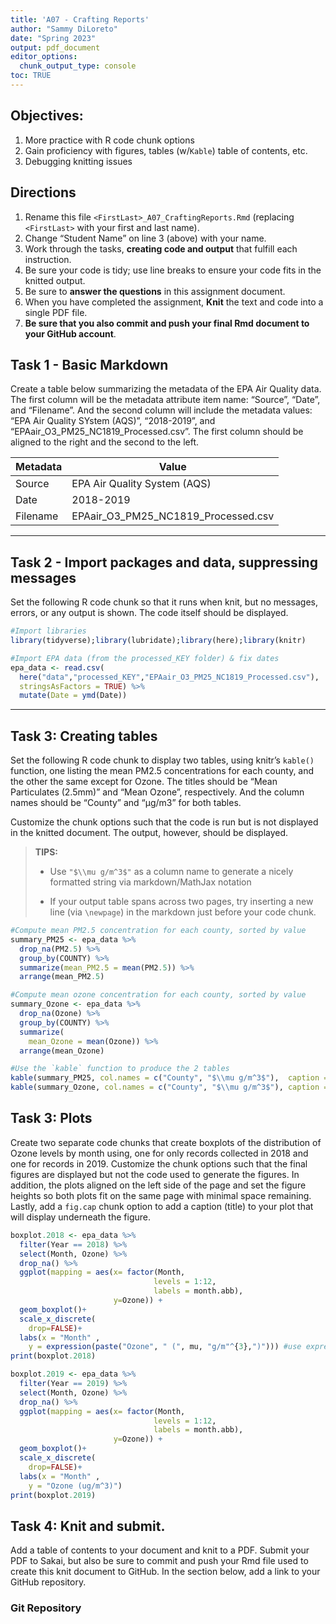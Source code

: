 ```yaml
---
title: 'A07 - Crafting Reports'
author: "Sammy DiLoreto" 
date: "Spring 2023"
output: pdf_document
editor_options: 
  chunk_output_type: console
toc: TRUE
---
```


## Objectives:

1.  More practice with R code chunk options
1.  Gain proficiency with figures, tables (w/`Kable`) table of contents, etc.
1.  Debugging knitting issues

## Directions

1.  Rename this file `<FirstLast>_A07_CraftingReports.Rmd` (replacing `<FirstLast>` with your first and last name).
1.  Change "Student Name" on line 3 (above) with your name.
1.  Work through the tasks, **creating code and output** that fulfill each instruction.
1.  Be sure your code is tidy; use line breaks to ensure your code fits in the knitted output.
1.  Be sure to **answer the questions** in this assignment document.
1.  When you have completed the assignment, **Knit** the text and code into a single PDF file.
1.  **Be sure that you also commit and push your final Rmd document to your GitHub account**.
\newpage

## Task 1 - Basic Markdown

Create a table below summarizing the metadata of the EPA Air Quality data. The first column will be the metadata attribute item name: "Source", "Date", and "Filename". And the second column will include the metadata values: "EPA Air Quality SYstem (AQS)", "2018-2019", and "EPAair_O3_PM25_NC1819_Processed.csv". The first column should be aligned to the right and the second to the left.

| Metadata | Value |
| -------- | ----- |
| Source | EPA Air Quality System (AQS) |
| Date | 2018-2019 |
| Filename | EPAair_O3_PM25_NC1819_Processed.csv | 

---

## Task 2 - Import packages and data, suppressing messages

Set the following R code chunk so that it runs when knit, but no messages, errors, or any output is shown. The code itself should be displayed.

```r
#Import libraries
library(tidyverse);library(lubridate);library(here);library(knitr)

#Import EPA data (from the processed_KEY folder) & fix dates
epa_data <- read.csv(
  here("data","processed_KEY","EPAair_O3_PM25_NC1819_Processed.csv"),
  stringsAsFactors = TRUE) %>% 
  mutate(Date = ymd(Date))
```

---
\newpage
## Task 3: Creating tables

Set the following R code chunk to display two tables, using knitr's `kable()` function, one listing the mean PM2.5 concentrations for each county, and the other the same except for Ozone. The titles should be "Mean Particulates (2.5mm)" and "Mean Ozone", respectively. And the column names should be "County" and "µg/m3" for both tables.

Customize the chunk options such that the code is run but is not displayed in the knitted document. The output, however, should be displayed.

> **TIPS:**
>
> -   Use `"$\\mu g/m^3$"` as a column name to generate a nicely formatted string via markdown/MathJax notation
>
> -   If your output table spans across two pages, try inserting a new line (via `\newpage`) in the markdown just before your code chunk.

```r
#Compute mean PM2.5 concentration for each county, sorted by value
summary_PM25 <- epa_data %>% 
  drop_na(PM2.5) %>% 
  group_by(COUNTY) %>% 
  summarize(mean_PM2.5 = mean(PM2.5)) %>% 
  arrange(mean_PM2.5)

#Compute mean ozone concentration for each county, sorted by value
summary_Ozone <- epa_data %>% 
  drop_na(Ozone) %>% 
  group_by(COUNTY) %>% 
  summarize(
    mean_Ozone = mean(Ozone)) %>% 
  arrange(mean_Ozone)

#Use the `kable` function to produce the 2 tables
kable(summary_PM25, col.names = c("County", "$\\mu g/m^3$"),  caption = "Mean Particulates (2.5mm)")
kable(summary_Ozone, col.names = c("County", "$\\mu g/m^3$"), caption = "Mean Ozone")

```

\newpage

## Task 3: Plots

Create two separate code chunks that create boxplots of the distribution of Ozone levels by month using, one for only records collected in 2018 and one for records in 2019. Customize the chunk options such that the final figures are displayed but not the code used to generate the figures. In addition, the plots aligned on the left side of the page and set the figure heights so both plots fit on the same page with minimal space remaining. Lastly, add a `fig.cap` chunk option to add a caption (title) to your plot that will display underneath the figure.

```r
boxplot.2018 <- epa_data %>% 
  filter(Year == 2018) %>% 
  select(Month, Ozone) %>%
  drop_na() %>% 
  ggplot(mapping = aes(x= factor(Month, 
                                levels = 1:12, 
                                labels = month.abb),
                       y=Ozone)) +
  geom_boxplot()+
  scale_x_discrete(
    drop=FALSE)+
  labs(x = "Month" ,
    y = expression(paste("Ozone", " (", mu, "g/m"^{3},")"))) #use expression paste, look in visual lab
print(boxplot.2018)

```

```r
boxplot.2019 <- epa_data %>% 
  filter(Year == 2019) %>% 
  select(Month, Ozone) %>%
  drop_na() %>% 
  ggplot(mapping = aes(x= factor(Month, 
                                levels = 1:12, 
                                labels = month.abb),
                       y=Ozone)) +
  geom_boxplot()+
  scale_x_discrete(
    drop=FALSE)+
  labs(x = "Month" ,
    y = "Ozone (ug/m^3)")
print(boxplot.2019)

```


\newpage

## Task 4: Knit and submit.
Add a table of contents to your document and knit to a PDF. Submit your PDF to Sakai, but also be sure to commit and push your Rmd file used to create this knit document to GitHub. In the section below, add a link to your GitHub repository. 

### Git Repository



